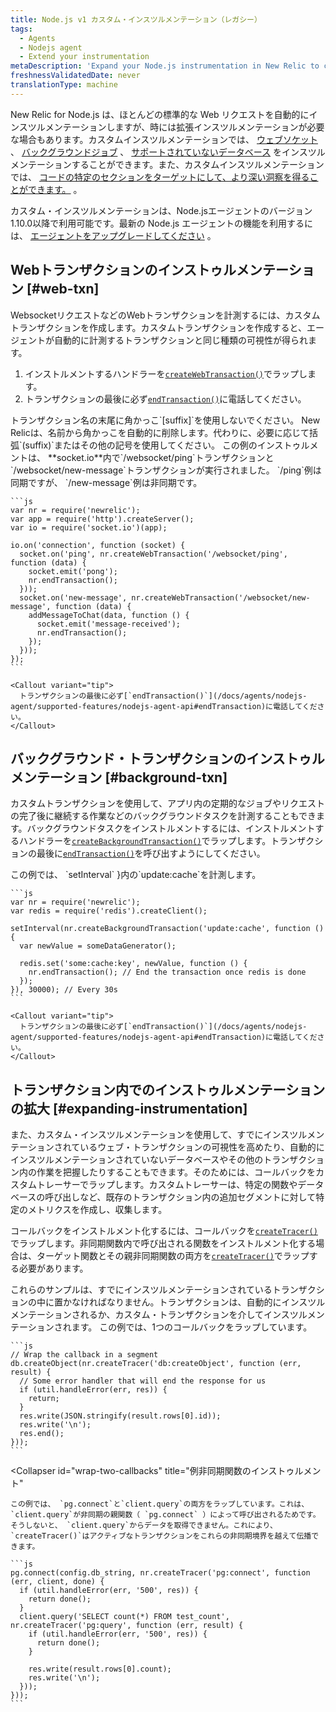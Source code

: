 ```yaml
---
title: Node.js v1 カスタム・インスツルメンテーション（レガシー）
tags:
  - Agents
  - Nodejs agent
  - Extend your instrumentation
metaDescription: 'Expand your Node.js instrumentation in New Relic to cover uninstrumented frameworks, databases, segments. Use custom tracers to better track async work.'
freshnessValidatedDate: never
translationType: machine
---
```


New Relic for Node.js は、ほとんどの標準的な Web リクエストを自動的にインスツルメンテーションしますが、時には拡張インスツルメンテーションが必要な場合もあります。カスタムインスツルメンテーションでは、 [ウェブソケット](#web-txn) 、 [バックグラウンドジョブ](#background-txn) 、 [サポートされていないデータベース](#expanding-instrumentation) をインスツルメンテーションすることができます。また、カスタムインスツルメンテーションでは、 [コードの特定のセクションをターゲットにして、より深い洞察を得ることができます。](#expanding-instrumentation) 。

カスタム・インスツルメンテーションは、Node.jsエージェントのバージョン1.10.0以降で利用可能です。最新の Node.js エージェントの機能を利用するには、 [エージェントをアップグレードしてください](/docs/agents/nodejs-agent/installation-configuration/upgrade-nodejs-agent) 。

## Webトランザクションのインストゥルメンテーション [#web-txn]

WebsocketリクエストなどのWebトランザクションを計測するには、カスタムトランザクションを作成します。カスタムトランザクションを作成すると、エージェントが自動的に計測するトランザクションと同じ種類の可視性が得られます。

1. インストルメントするハンドラーを[`createWebTransaction()`](/docs/agents/nodejs-agent/supported-features/nodejs-agent-api#createWebTransaction)でラップします。
2. トランザクションの最後に必ず[`endTransaction()`](/docs/agents/nodejs-agent/supported-features/nodejs-agent-api#endTransaction)に電話してください。

<Callout variant="important">
  トランザクション名の末尾に角かっこ`[suffix]`を使用しないでください。 New Relicは、名前から角かっこを自動的に削除します。代わりに、必要に応じて括弧`(suffix)`またはその他の記号を使用してください。
</Callout>

<CollapserGroup>
  <Collapser
    id="instrument-in-socket-io"
    title="例socket.ioで2つのトランザクションを計測する"
  >
    この例のインストゥルメントは、 <DNT>**socket.io**</DNT>内で`/websocket/ping`トランザクションと`/websocket/new-message`トランザクションが実行されました。 `/ping`例は同期ですが、 `/new-message`例は非同期です。

    ```js
    var nr = require('newrelic');
    var app = require('http').createServer();
    var io = require('socket.io')(app);

    io.on('connection', function (socket) {
      socket.on('ping', nr.createWebTransaction('/websocket/ping', function (data) {
        socket.emit('pong');
        nr.endTransaction();
      }));
      socket.on('new-message', nr.createWebTransaction('/websocket/new-message', function (data) {
        addMessageToChat(data, function () {
          socket.emit('message-received');
          nr.endTransaction();
        });
      }));
    });
    ```

    <Callout variant="tip">
      トランザクションの最後に必ず[`endTransaction()`](/docs/agents/nodejs-agent/supported-features/nodejs-agent-api#endTransaction)に電話してください。
    </Callout>
  </Collapser>
</CollapserGroup>

## バックグラウンド・トランザクションのインストゥルメンテーション [#background-txn]

カスタムトランザクションを使用して、アプリ内の定期的なジョブやリクエストの完了後に継続する作業などのバックグラウンドタスクを計測することもできます。バックグラウンドタスクをインストルメントするには、インストルメントするハンドラーを[`createBackgroundTransaction()`](/docs/agents/nodejs-agent/supported-features/nodejs-agent-api#createBackgroundTransaction)でラップします。トランザクションの最後に[`endTransaction()`](/docs/agents/nodejs-agent/supported-features/nodejs-agent-api#endTransaction)を呼び出すようにしてください。

<CollapserGroup>
  <Collapser
    id="example-instrument-update"
    title="例setInterval内の機器"
  >
    この例では、 `setInterval` }内の`update:cache`を計測します。

    ```js
    var nr = require('newrelic');
    var redis = require('redis').createClient();

    setInterval(nr.createBackgroundTransaction('update:cache', function () {
      var newValue = someDataGenerator();

      redis.set('some:cache:key', newValue, function () {
        nr.endTransaction(); // End the transaction once redis is done
      });
    }), 30000); // Every 30s
    ```

    <Callout variant="tip">
      トランザクションの最後に必ず[`endTransaction()`](/docs/agents/nodejs-agent/supported-features/nodejs-agent-api#endTransaction)に電話してください。
    </Callout>
  </Collapser>
</CollapserGroup>

## トランザクション内でのインストゥルメンテーションの拡大 [#expanding-instrumentation]

また、カスタム・インスツルメンテーションを使用して、すでにインスツルメンテーションされているウェブ・トランザクションの可視性を高めたり、自動的にインスツルメンテーションされていないデータベースやその他のトランザクション内の作業を把握したりすることもできます。そのためには、コールバックをカスタムトレーサーでラップします。カスタムトレーサーは、特定の関数やデータベースの呼び出しなど、既存のトランザクション内の追加セグメントに対して特定のメトリクスを作成し、収集します。

コールバックをインストルメント化するには、コールバックを[`createTracer()`](/docs/agents/nodejs-agent/supported-features/nodejs-agent-api#createTracer)でラップします。非同期関数内で呼び出される関数をインストルメント化する場合は、ターゲット関数とその親非同期関数の両方を[`createTracer()`](/docs/agents/nodejs-agent/supported-features/nodejs-agent-api#createTracer)でラップする必要があります。

<Callout variant="tip">
  これらのサンプルは、すでにインスツルメンテーションされているトランザクションの中に置かなければなりません。トランザクションは、自動的にインスツルメンテーションされるか、カスタム・トランザクションを介してインスツルメンテーションされます。
</Callout>

<CollapserGroup>
  <Collapser
    id="wrap-single-callback"
    title="例：コールバックをインストゥルメントする"
  >
    この例では、1つのコールバックをラップしています。

    ```js
    // Wrap the callback in a segment
    db.createObject(nr.createTracer('db:createObject', function (err, result) {
      // Some error handler that will end the response for us
      if (util.handleError(err, res)) {
        return;
      }
      res.write(JSON.stringify(result.rows[0].id));
      res.write('\n');
      res.end();
    }));
    ```
  </Collapser>

  <Collapser
    id="wrap-two-callbacks"
    title="例非同期関数のインストゥルメント"
  >
    この例では、 `pg.connect`と`client.query`の両方をラップしています。これは、 `client.query`が非同期の親関数（ `pg.connect` ）によって呼び出されるためです。そうしないと、 `client.query`からデータを取得できません。これにより、 `createTracer()`はアクティブなトランザクションをこれらの非同期境界を越えて伝播できます。

    ```js
    pg.connect(config.db_string, nr.createTracer('pg:connect', function (err, client, done) {
      if (util.handleError(err, '500', res)) {
        return done();
      }
      client.query('SELECT count(*) FROM test_count', nr.createTracer('pg:query', function (err, result) {
        if (util.handleError(err, '500', res)) {
          return done();
        }

        res.write(result.rows[0].count);
        res.write('\n');
      }));
    }));
    ```
  </Collapser>
</CollapserGroup>
